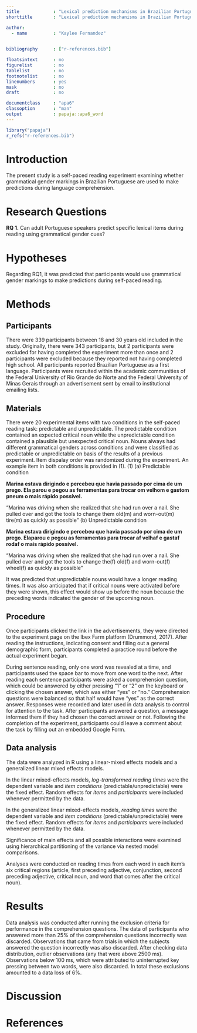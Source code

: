 ```yaml
---
title             : "Lexical prediction mechanisms in Brazilian Portuguese: addressing methodological issues"
shorttitle        : "Lexical prediction mechanisms in Brazilian Portuguese"

author: 
  - name          : "Kaylee Fernandez"
 

bibliography      : ["r-references.bib"]

floatsintext      : no
figurelist        : no
tablelist         : no
footnotelist      : no
linenumbers       : yes
mask              : no
draft             : no

documentclass     : "apa6"
classoption       : "man"
output            : papaja::apa6_word
---
```


```r
library("papaja")
r_refs("r-references.bib")
```

# Introduction
The present study is a self-paced reading experiment examining whether grammatical gender markings in Brazilian Portuguese are used to make predictions during language comprehension. 

# Research Questions
**RQ 1.** Can adult Portuguese speakers predict specific lexical items during reading using grammatical gender cues? 

# Hypotheses
Regarding RQ1, it was predicted that participants would use grammatical gender markings to make predictions during self-paced reading.

# Methods

## Participants

There were 339 participants between 18 and 30 years old included in the study. Originally, there were 343 participants, but 2 participants were excluded for having completed the experiment more than once and 2 participants were excluded because they reported not having completed high school. All participants reported Brazilian Portuguese as a first language. Participants were recruited within the academic communities of the Federal University of Rio Grande do Norte and the Federal University of Minas Gerais through an advertisement sent by email to institutional emailing lists. 

## Materials
There were 20 experimental items with two conditions in the self-paced reading task: predictable and unpredictable. The predictable condition contained an expected critical noun while the unpredictable condition contained a plausible but unexpected critical noun. Nouns always had different grammatical genders across conditions and were classified as predictable or unpredictable on basis of the results of a previous experiment. Item dispalay order was randomized during the experiment. 
An example item in both conditions is provided in (1). 
(1) (a) Predictable condition

**Marina estava dirigindo e percebeu que havia passado por cima de um prego. Ela parou e pegou as ferramentas para trocar om velhom e gastom pneum o mais rápido possível.**

"Marina was driving when she realized that she had run over a nail. She pulled over and got the tools to change them old(m) and worn-out(m) tire(m) as quickly as possible"
    (b) Unpredictable condition 
    
**Marina estava dirigindo e percebeu que havia passado por cima de um prego. Elaparou e pegou as ferramentas para trocar af velhaf e gastaf rodaf o mais rápido possível.**

"Marina was driving when she realized that she had run over a nail. She pulled over and got the tools to change the(f) old(f) and worn-out(f) wheel(f) as quickly as possible"

It was predicted that unpredictable nouns would have a longer reading times. It was also anticipated that if critical nouns were activated before they were shown, this effect would show up before the noun because the preceding words indicated the gender of the upcoming noun.

## Procedure
Once participants clicked the link in the advertisements, they were directed to the experiment page on the Ibex Farm platform (Drummond, 2017). After reading the instructions, indicating consent and filling out a general demographic form, participants completed a practice round before the actual experiment began.

During sentence reading, only one word was revealed at a time, and participants used the space bar to move from one word to the next. After reading each sentence participants were asked a comprehension question, which could be answered by either pressing “1” or “2” on the keyboard or clicking the chosen answer, which was either “yes” or “no.” Comprehension questions were balanced so that half would have “yes” as the correct answer. Responses were recorded and later used in data analysis to control for attention to the task. After participants answered a question, a message informed them if they had chosen the correct answer or not. Following the completion of the experiment, participants could leave a comment about the task by filling out an embedded Google Form. 

## Data analysis

The data were analyzed in R using a linear-mixed effects models and a generalized linear mixed effects models. 

In the linear mixed-effects models, *log-transformed reading times* were the dependent variable and *item conditions* (predictable/unpredictable) were the fixed effect. Random effects for *items* and *participants* were included whenever permitted by the data. 

In the generalized linear mixed-effects models, *reading times* were the dependent variable and *item conditions* (predictable/unpredictable) were the fixed effect. Random effects for *items* and *participants* were included whenever permitted by the data. 

Significance of main effects and all possible interactions were examined using hierarchical partitioning of the variance via nested model comparisons.

Analyses were conducted on reading times from each word in each item's six critical regions (article, first preceding adjective, conjunction, second preceding adjective, critical noun, and word that comes after the critical noun). 

# Results

Data analysis was conducted after running the exclusion criteria for performance in the comprehension questions. The data of participants who answered more than 25% of the comprehension questions incorrectly was discarded. Observations that came from trials in which the subjects answered the question incorrectly was also discarded.  After checking data distribution, outlier observations (any that were above 2500 ms). Observations below 100 ms, which were attributed to uninterrupted key pressing between two words, were also discarded. In total these exclusions amounted to a data loss of 6%. 




# Discussion
 

\newpage

# References

\begingroup
\setlength{\parindent}{-0.5in}
\setlength{\leftskip}{0.5in}

<div id="refs" custom-style="Bibliography"></div>
\endgroup